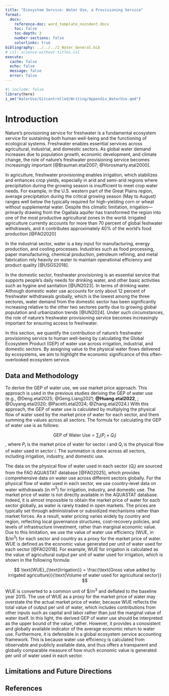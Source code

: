 ```yaml
---
title: "Ecosystem Service: Water Use, a Provisioning Service"
format:
  docx:
    reference-doc: word_template_noindent.docx
    toc: false
    toc-depth: 3
    number-sections: false
    colorlinks: true
bibliography: ../../../2_Water_General.bib
# csl: science-without-titles.csl
execute:
  cache: false
  echo: false
  message: false
  error: false
---
```


```r
#| include: false
library(here)
i_am("WaterUse/Gitcontrolled/Writing/Appendix_WaterUse.qmd")
```                                                             

# Introduction {-}

Nature’s provisioning service for freshwater is a fundamental ecosystem service for sustaining both human well-being and the functioning of ecological systems. Freshwater enables essential services across agricultural, industrial, and domestic sectors. As global water demand increases due to population growth, economic development, and climate change, the role of nature's freshwater provisioning service becomes increasingly important [@Brauman.etal2007; @Vorosmarty.etal2000].

In agriculture, freshwater provisioning enables irrigation, which stabilizes and enhances crop yields, especially in arid and semi-arid regions where precipitation during the growing season is insufficient to meet crop water needs. For example, in the U.S. western part of the Great Plains region, average precipitation during the critical growing season (May to August) ranges well below the typically required for high-yielding corn or wheat without supplemental water. Despite this climatic limitation, irrigation—primarily drawing from the Ogallala aquifer has transformed the region into one of the most productive agricultural zones in the world. Irrigated agriculture currently accounts for more than 70 percent of global feshwater withdrawals, and it contributes approximately 40% of the world's food production [@FAO2020]

In the industrial sector, water is a key input for manufacturing, energy production, and cooling processes. Industries such as food processing, paper manufacturing, chemical production, petroleum refining, and metal fabrication rely heavily on water to maintain operational efficiency and product quality [@USGS2018]. 

In the domestic sector, freshwater provisioning is an essential service that supports people's daily needs for drinking water, and other basic activities such as hygine and sanitation [@UN2023]. In terms of drinking water. Although domestic water use accounts for only about 12 percent of freshwater withdrawals grobally, which is the lowest among the three sectores, water demand from the domestic sector has been significantly increasing relative to the other two sectores partly due to growing global population and urbanization trends [@UN2024]. Under such circumstances, the role of nature's freshwater provisioning service becomes increasingly important for ensuring access to freshwater. 

In this section, we quantify the contribution of nature’s freshwater provisioning service to human well-being by calculating the Global Ecosystem Product (GEP) of water use across irrigation, industrial, and domestic sectors. By assigning value to the physical water flows delivered by ecosystems, we aim to highlight the economic significance of this often-overlooked ecosystem service.

## Data and Methodology {-}

To derive the GEP of water use, we use market price approach. This approach is used in the previous studies deriving the GEP of water use (e.g., @Deng.etal2025; @Geng.Liang2021; **@Huang.etal2022**, ; @Ouyang.etal2020; @Pacetti.etal2024; @Zhang.etal2024.) With this approach, the GEP of water use is calculated by multiplying the physical flow of water used by the market price of water for each sector, and them summing the values across all sectors. The formula for calculating the GEP of water use is as follows:

$$
\text{GEP of Water Use} = \sum_{i} (P_i \times Q_i)
$$
, where $P_i$ is the market price of water for sector $i$ and $Q_i$ is the physical flow of water used in sector $i$. The summation is done across all sectors, including irrigation, industry, and domestic use.

The data on the physical flow of water used in each sector ($Q_i$) are sourced from the FAO AQUASTAT database [@FAO2025], which provides comprehensive data on water use across different sectors globally. For the physical flow of water used in each sector, we use country-level data on water withdrawals (in $m^3$) for irrigation, industry, and domestic use. The market price of water is not directly available in the AQUASTAT database.  Indeed, it is almost impossible to obtain the market price of water for each sector globally, as water is rarely traded in open markets. The prices are typically set through administrative or subsidized mechanisms rather than market forces. As a result, water pricing varies widely by country and region, reflecting local governance structures, cost-recovery policies, and levels of infrastructure investment, rather than marginal economic value. Due to this limitation, we use the value of water use efficiency (WUE, in $\$/m^3$) for each sector and country as a proxy for the market price of water. WUE is defined as the economic value generated per unit of water used for each sector [@FAO2018]. For example, WUE for irrigation is calculated as the value of agricultural output per unit of water used for irrigation, which is shown in the following formula:

$$
\text{WUE}_{\text{Irrigation}} = \frac{\text{Gross value added by irrigated agriculture}}{\text{Volume of water used for agricultural sector}}
$$

WUE is converted to a common unit of $\$/m^3$ and deflated to the baseline year 2015. The use of WUE as a proxy for the market price of water may overstate the the actual market price of water, because WUE reflects the total value of output per unit of water, which includes contributions from other inputs such as capital and labor rather than just the marginal value of water itself. In this light, the derived GEP of water use should be interpreted as the upper bound of the value, rather. However, it provides a conosistent and globally available indicator of the average economic return to water use. Furthermore, it is defensible in a global ecosystem service accounting framework. This is because water use efficiency is calculated from observable and publicly available data, and thus offers a transparent and globally comparable measure of how much economic value is generated per unit of water used in each sector.


## Limitations and Future Directions {-}

\newpage 

## References {-}
